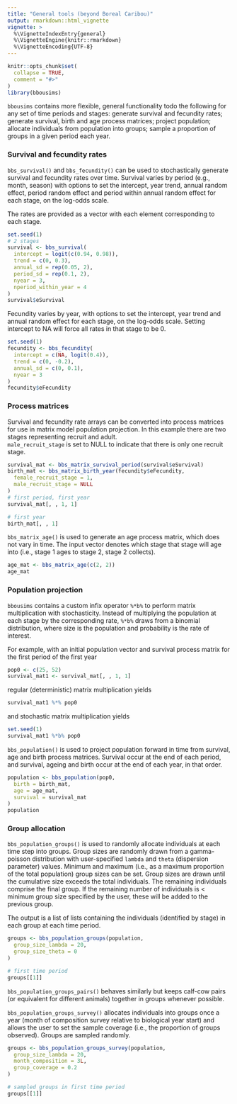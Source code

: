 ```yaml
---
title: "General tools (beyond Boreal Caribou)"
output: rmarkdown::html_vignette
vignette: >
  %\VignetteIndexEntry{general}
  %\VignetteEngine{knitr::rmarkdown}
  %\VignetteEncoding{UTF-8}
---
```


<!-- # Copyright 2024 Province of Alberta -->
<!-- # -->
<!-- # Licensed under the Apache License, Version 2.0 (the "License"); -->
<!-- # you may not use this file except in compliance with the License. -->
<!-- # You may obtain a copy of the License at -->
<!-- # -->
<!-- # http://www.apache.org/licenses/LICENSE-2.0 -->
<!-- # -->
<!-- # Unless required by applicable law or agreed to in writing, software -->
<!-- # distributed under the License is distributed on an "AS IS" BASIS, -->
<!-- # WITHOUT WARRANTIES OR CONDITIONS OF ANY KIND, either express or implied. -->
<!-- # See the License for the specific language governing permissions and -->
<!-- # limitations under the License. -->

```r
knitr::opts_chunk$set(
  collapse = TRUE,
  comment = "#>"
)
library(bbousims)
```

`bbousims` contains more flexible, general functionality todo the following for any set of time periods and stages: generate survival and fecundity rates; generate survival, birth and age process matrices; project population; allocate individuals from population into groups; sample a proportion of groups in a given period each year. 

### Survival and fecundity rates

`bbs_survival()` and `bbs_fecundity()` can be used to stochastically generate survival and fecundity rates over time. 
Survival varies by period (e.g., month, season) with options to set the intercept, year trend, annual random effect, period random effect and period within annual random effect for each stage, on the log-odds scale.  

The rates are provided as a vector with each element corresponding to each stage. 

```r
set.seed(1)
# 2 stages
survival <- bbs_survival(
  intercept = logit(c(0.94, 0.98)),
  trend = c(0, 0.3),
  annual_sd = rep(0.05, 2),
  period_sd = rep(0.1, 2),
  nyear = 3,
  nperiod_within_year = 4
)
survival$eSurvival
```

Fecundity varies by year, with options to set the intercept, year trend and annual random effect for each stage, on the log-odds scale. Setting intercept to NA will force all rates in that stage to be 0. 

```r
set.seed(1)
fecundity <- bbs_fecundity(
  intercept = c(NA, logit(0.4)),
  trend = c(0, -0.2),
  annual_sd = c(0, 0.1),
  nyear = 3
)
fecundity$eFecundity
```
### Process matrices
Survival and fecundity rate arrays can be converted into process matrices for use in matrix model population projection. 
In this example there are two stages representing recruit and adult.  
`male_recruit_stage` is set to NULL to indicate that there is only one recruit stage. 

```r
survival_mat <- bbs_matrix_survival_period(survival$eSurvival)
birth_mat <- bbs_matrix_birth_year(fecundity$eFecundity,
  female_recruit_stage = 1,
  male_recruit_stage = NULL
)
# first period, first year
survival_mat[, , 1, 1]

# first year
birth_mat[, , 1]
```

`bbs_matrix_age()` is used to generate an age process matrix, which does not vary in time. 
The input vector denotes which stage that stage will age into (i.e., stage 1 ages to stage 2, stage 2 collects).

```r
age_mat <- bbs_matrix_age(c(2, 2))
age_mat
```

### Population projection
`bbousims` contains a custom infix operator `%*b%` to perform matrix multiplication with stochasticity. Instead of multiplying the population at each stage by the corresponding rate, `%*b%` draws from a binomial distribution, where size is the population and probability is the rate of interest.  

For example, with an initial population vector and survival process matrix for the first period of the first year
```r
pop0 <- c(25, 52)
survival_mat1 <- survival_mat[, , 1, 1]
```

regular (deterministic) matrix multiplication yields

```r
survival_mat1 %*% pop0
```

and stochastic matrix multiplication yields 

```r
set.seed(1)
survival_mat1 %*b% pop0
```

`bbs_population()` is used to project population forward in time from survival, age and birth process matrices. Survival occur at the end of each period, and survival, ageing and birth occur at the end of each year, in that order. 

```r
population <- bbs_population(pop0,
  birth = birth_mat,
  age = age_mat,
  survival = survival_mat
)
population
```

### Group allocation
`bbs_population_groups()` is used to randomly allocate individuals at each time step into groups. 
Group sizes are randomly drawn from a gamma-poisson distribution with user-specified `lambda` and `theta` (dispersion parameter) values. 
Minimum and maximum (i.e., as a maximum proportion of the total population) group sizes can be set. 
Group sizes are drawn until the cumulative size exceeds the total individuals. 
The remaining individuals comprise the final group. 
If the remaining number of individuals is < minimum group size specified by the user, these will be added to the previous group.  

The output is a list of lists containing the individuals (identified by stage) in each group at each time period. 

```r
groups <- bbs_population_groups(population,
  group_size_lambda = 20,
  group_size_theta = 0
)

# first time period
groups[[1]]
```

`bbs_population_groups_pairs()` behaves similarly but keeps calf-cow pairs (or equivalent for different animals) together in groups whenever possible.  

`bbs_population_groups_survey()` allocates individuals into groups once a year (month of composition survey relative to biological year start) and allows the user to set the sample coverage (i.e., the proportion of groups observed). Groups are sampled randomly. 

```r
groups <- bbs_population_groups_survey(population,
  group_size_lambda = 20,
  month_composition = 3L,
  group_coverage = 0.2
)

# sampled groups in first time period
groups[[1]]
```
